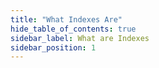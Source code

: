```yaml
---
title: "What Indexes Are"
hide_table_of_contents: true
sidebar_label: What are Indexes
sidebar_position: 1
---
```





<LanguageSwitcher supportedLanguages={supportedLanguages} />

<LanguageContent language="csharp">
   <WhatAreIndexesCsharp />
</LanguageContent>

<LanguageContent language="java">
   <WhatAreIndexesJava />
</LanguageContent>

<LanguageContent language="nodejs">
   <WhatAreIndexesNodejs />
</LanguageContent>


<!---
### Indexes
- [Creating and Deploying Indexes](../indexes/creating-and-deploying)
- [Indexing Basics](../indexes/indexing-basics)

### Querying
- [Basics](../indexes/querying/basics)

### Client API
- [How to Query](../client-api/session/querying/how-to-query)

### Studio
- [Indexes: Overview](../studio/database/indexes/indexes-overview#indexes-overview)
- [Studio Index List View](../studio/database/indexes/indexes-list-view)


-->
